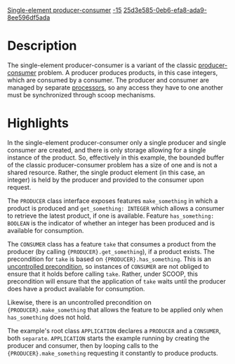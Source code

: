 [[Property:title|Single-element producer-consumer]]
[[Property:weight|-15]]
[[Property:uuid|25d3e585-0eb6-efa8-ada9-8ee596df5ada]]
=Description=

The single-element producer-consumer is a variant of the classic [http://en.wikipedia.org/wiki/Producer-consumer_problem producer-consumer] problem. A producer produces products, in this case integers, which are consumed by a consumer. The producer and consumer are managed by separate [[Concurrent Eiffel with SCOOP#Processors|processors]], so any access they have to one another must be synchronized through scoop mechanisms.

=Highlights=

In the single-element producer-consumer only a single producer and single consumer are created, and there is only storage allowing for a single instance of the product. So, effectively in this example, the bounded buffer of the classic producer-consumer problem has a size of one and is not a shared resource. Rather, the single product element (in this case, an integer) is held by the producer and provided to the consumer upon request.

The <code>PRODUCER</code> class interface exposes features <code>make_something</code> in which a product is produced and <code>get_something: INTEGER</code> which allows a consumer to retrieve the latest product, if one is available. Feature <code>has_something: BOOLEAN</code> is the indicator of whether an integer has been produced and is available for consumption.

The <code>CONSUMER</code> class has a feature <code>take</code> that consumes a product from the producer (by calling <code>{PRODUCER}.get_something</code>), if a product exists. The precondition for <code>take</code> is based on <code>{PRODUCER}.has_something</code>. This is an [[Concurrent Eiffel with SCOOP#Design by Contract and SCOOP|uncontrolled precondition]], so instances of <code>CONSUMER</code> are not obliged to ensure that it holds before calling <code>take</code>. Rather, under SCOOP, this precondition will ensure that the application of <code>take</code> waits until the producer does have a product available for consumption.

Likewise, there is an uncontrolled precondition on <code>{PRODUCER}.make_something</code> that allows the feature to be applied only when <code>has_something</code> does not hold.

The example's root class <code>APPLICATION</code> declares a <code>PRODUCER</code> and a <code>CONSUMER</code>, both <code>separate</code>. <code>APPLICATION</code> starts the example running by creating the producer and consumer, then by looping calls to the <code>{PRODUCER}.make_something</code> requesting it constantly to produce products. 



